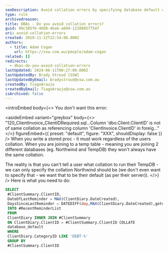 ```yaml
---
seoDescription: Avoid collation errors by specifying database default collation when joining tables or creating temporary tables.
type: rule
archivedreason:
title: DBAs - Do you avoid collation errors?
guid: 90c305f6-40d8-4bab-a049-12108957754f
uri: avoid-collation-errors
created: 2019-11-22T22:54:08.000Z
authors:
  - title: Adam Cogan
    url: https://ssw.com.au/people/adam-cogan
related: []
redirects:
  - dbas-do-you-avoid-collation-errors
lastUpdated: 2024-06-11T00:27:00.000Z
lastUpdatedBy: Brady Stroud [SSW]
lastUpdatedByEmail: bradystroud@ssw.com.au
createdBy: TiagoAraujo
createdByEmail: TiagoAraujo@ssw.com.au
isArchived: false
---
```


<introEmbed
  body={<>
You don't want this error:

<asideEmbed
  variant="greybox"
  body={<>
    "120_ClientInvoice_ClientIDRequired.sql...Column 'dbo.Client.ClientID' is not of same collation as referencing column 'ClientInvoice.ClientID' in foreig..."
  </>}
  figureEmbed={{
    preset: "default",
    figure: "XXX",
    shouldDisplay: false
  }}
/>
When you write a stored proc - it must work regardless of the users collation. When you are joining to a temp table - meaning you are joining 2 different databases (eg. Northwind and TempDB) they won't always have the same collation.

The reality is that you can't tell a user what collation to run their TempDB - we can only specify the collation Northwind should be (we don't even want to specify that - we want that to be their default (as per their server)).
  </>}
/>
Here is what you need to do:

```sql
SELECT
 #ClientSummary.ClientID,
 DateOfLastReminder = MAX(ClientDiary.DateCreated),
 DaysSinceLastReminder = DATEDIFF(day,MAX(ClientDiary.DateCreated),getdate())
 INTO #RecentReminderList
 FROM
 ClientDiary INNER JOIN #ClientSummary
 ON ClientDiary.ClientID = #ClientSummary.ClientID COLLATE
 database_default
 WHERE
 ClientDiary.CategoryID LIKE 'DEBT-%'
 GROUP BY
 #ClientSummary.ClientID
```
